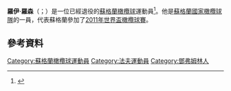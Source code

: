 {{expand|time=2015-11-23T12:54:18+00:00}}
'''羅伊·羅森'''（{{lang-en|Rory Lawson}}；{{bd|1981年|3月12日}}）是一位已經退役的[[蘇格蘭|蘇格蘭]][[橄欖球|橄欖球]]運動員<ref>{{cite web |url= http://www.premiershiprugby.com/premiership/rugby/gloucester_rugby.php?section=1 |title= Aviva Premiership Rugby - Gloucester Rugby |work= web page |publisher= Premier Rugby |accessdate= 31 August 2011 |deadurl= yes |archiveurl= https://web.archive.org/web/20120616063514/http://www.premiershiprugby.com/premiership/rugby/gloucester_rugby.php?section=1 |archivedate= 2012年6月16日 }}</ref>。他是[[蘇格蘭國家橄欖球隊|蘇格蘭國家橄欖球隊]]的一員，代表蘇格蘭參加了[[2011年世界盃橄欖球賽|2011年世界盃橄欖球賽]]。

==參考資料==
{{Reflist}}

{{DEFAULTSORT:Lawson, Rory}}
[[Category:蘇格蘭橄欖球運動員|Category:蘇格蘭橄欖球運動員]]
[[Category:法夫運動員|Category:法夫運動員]]
[[Category:鄧弗姆林人|Category:鄧弗姆林人]]